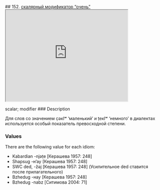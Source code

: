 ## 152. <a href =  'https://agricolamz.github.io/The_Circassian_Isoglosses_Database/152.html'>скалярный модификатор "очень"</a><div class='box'><iframe src='https://agricolamz.github.io/The_Circassian_Isoglosses_Database/152.html' width = '400px' height = '300px'></iframe></div>scalar; modifier
### Description

Для слов со значением c̣əкIʷ ‘маленький’ и ṭeкIʷ ‘немного’ в диалектах используется особый показатель превосходной степени.

### Values
There are the following value for each idiom:

* Kabardian  -njəṭe [Керашева 1957: 248] 
* Shapsug  -н'ау [Керашева 1957: 248] 
* SWC  ded, -ẑəj [Керашева 1957: 248] (Усилительное ded ставится после прилагательного)
* Bzhedug  -нау [Керашева 1957: 248] 
* Bzhedug  -nabz [Ситимова 2004: 71] 

